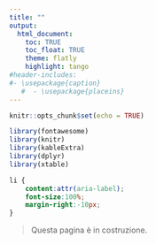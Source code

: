 ```yaml
---
title: ""
output:
  html_document:
    toc: TRUE
    toc_float: TRUE
    theme: flatly
    highlight: tango
#header-includes:
#- \usepackage{caption}  
   #  - \usepackage{placeins}
---
```




```r
knitr::opts_chunk$set(echo = TRUE)
```


```r
library(fontawesome)
library(knitr)
library(kableExtra)
library(dplyr)
library(xtable)
```     


```css

li {
    content:attr(aria-label);
    font-size:100%;
    margin-right:-10px;
}

``` 




<!--\1  <span style="color:red">pomodoro</span> \1-->
<!--\1   \1-->

> Questa pagina è in costruzione.

